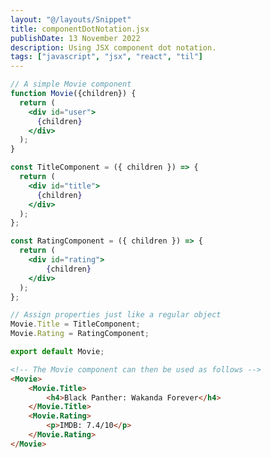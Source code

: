 ```yaml
---
layout: "@/layouts/Snippet"
title: componentDotNotation.jsx
publishDate: 13 November 2022
description: Using JSX component dot notation.
tags: ["javascript", "jsx", "react", "til"]
---
```


```jsx
// A simple Movie component
function Movie({children}) {
  return (
    <div id="user">
      {children}
    </div>
  );
}

const TitleComponent = ({ children }) => {
  return (
    <div id="title">
      {children}
    </div>
  );
};

const RatingComponent = ({ children }) => {
  return (
    <div id="rating">
		{children}
    </div>
  );
};

// Assign properties just like a regular object
Movie.Title = TitleComponent;
Movie.Rating = RatingComponent;

export default Movie;
```

```html
<!-- The Movie component can then be used as follows -->
<Movie>
	<Movie.Title>
		<h4>Black Panther: Wakanda Forever</h4>
	</Movie.Title>
	<Movie.Rating>
		<p>IMDB: 7.4/10</p>
	</Movie.Rating>
</Movie>
```
